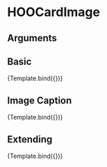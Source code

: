 
<Meta title="Components/Cards/Document Card/Elements/HOOCardImage" component={HOOCardImage} />

# HOOCardImage


## Arguments

<ArgTypes of={HOOCardImage} />


## Basic
<Canvas>
  <Story 
    name="Basic"
    args = { 
      { imageSource: "https://placekitten.com/320/180", imageAlt: "Kitten", width: 320, height: 180 }
    }>
    {Template.bind({})}
  </Story>
</Canvas>

## Image Caption
<Canvas>
  <Story 
    name="Image Caption"
    args = { 
      { imageSource: "https://placekitten.com/320/180", caption: "Cute Kitten Image", imageAlt: "Kitten", width: 320, height: 180 }
    }>
    {Template.bind({})}
  </Story>
</Canvas>

## Extending
<Canvas>
  <Story 
    name="Extending"
    args = { 
     { imageSource: "https://placekitten.com/320/180", imageAlt: "Kitten", width: 320, height: 180, rootElementAttributes: { style: { border: "10px solid pink" } }}
    }>
    {Template.bind({})}
  </Story>
</Canvas>